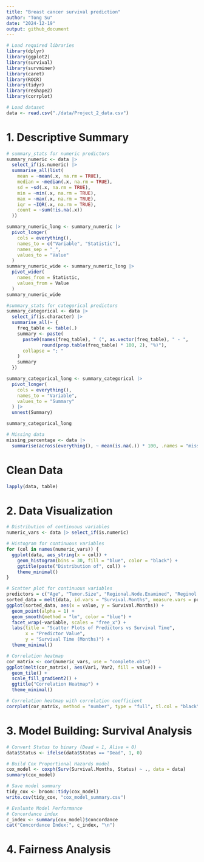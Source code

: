```yaml
---
title: "Breast cancer survival prediction"
author: "Tong Su"
date: "2024-12-19"
output: github_document
---
```


```r
# Load required libraries
library(dplyr)
library(ggplot2)
library(survival)
library(survminer)
library(caret)
library(ROCR)
library(tidyr)
library(reshape2)
library(corrplot)
```

```r
# Load dataset
data <- read.csv("./data/Project_2_data.csv")
```

# 1. Descriptive Summary
```r
# summary_stats for numeric predictors
summary_numeric <- data |> 
  select_if(is.numeric) |>
  summarise_all(list(
    mean = ~mean(.x, na.rm = TRUE), 
    median = ~median(.x, na.rm = TRUE), 
    sd = ~sd(.x, na.rm = TRUE),
    min = ~min(.x, na.rm = TRUE),
    max = ~max(.x, na.rm = TRUE),
    iqr = ~IQR(.x, na.rm = TRUE),
    count = ~sum(!is.na(.x))
  ))

summary_numeric_long <- summary_numeric |> 
  pivot_longer(
    cols = everything(),        
    names_to = c("Variable", "Statistic"), 
    names_sep = "_",            
    values_to = "Value"         
  )
summary_numeric_wide <- summary_numeric_long |> 
  pivot_wider(
    names_from = Statistic,    
    values_from = Value         
  )
summary_numeric_wide

#summary_stats for categorical predictors
summary_categorical <- data |> 
  select_if(is.character) |>   
  summarise_all(~ {
    freq_table <- table(.)
    summary <- paste(
      paste0(names(freq_table), " (", as.vector(freq_table), " - ", 
             round(prop.table(freq_table) * 100, 2), "%)"), 
      collapse = "; "
    )
    summary
  })

summary_categorical_long <- summary_categorical |> 
  pivot_longer(
    cols = everything(), 
    names_to = "Variable",
    values_to = "Summary"
  ) |> 
  unnest(Summary)

summary_categorical_long

# Missing data
missing_percentage <- data |> 
  summarise(across(everything(), ~ mean(is.na(.)) * 100, .names = "missing_pct_{.col}"))

```
# Clean Data

```r
lapply(data, table)
```

# 2. Data Visualization
```r
# Distribution of continuous variables
numeric_vars <- data |> select_if(is.numeric)

# Histogram for continuous variables
for (col in names(numeric_vars)) {
  ggplot(data, aes_string(x = col)) +
    geom_histogram(bins = 30, fill = "blue", color = "black") +
    ggtitle(paste("Distribution of", col)) +
    theme_minimal()
}

# Scatter plot for continuous variables
predictors = c("Age", "Tumor.Size", "Regional.Node.Examined", "Reginol.Node.Positive")
sorted_data = melt(data, id.vars = "Survival.Months", measure.vars = predictors)
ggplot(sorted_data, aes(x = value, y = Survival.Months)) +
  geom_point(alpha = 1) +
  geom_smooth(method = "lm", color = "blue") +
  facet_wrap(~variable, scales = "free_x") +  
  labs(title = "Scatter Plots of Predictors vs Survival Time",
       x = "Predictor Value",
       y = "Survival Time (Months)") +
  theme_minimal()

# Correlation heatmap
cor_matrix <- cor(numeric_vars, use = "complete.obs")
ggplot(melt(cor_matrix), aes(Var1, Var2, fill = value)) + 
  geom_tile() + 
  scale_fill_gradient2() + 
  ggtitle("Correlation Heatmap") + 
  theme_minimal()

# Correlation heatmap with correlation coefficient
corrplot(cor_matrix, method = "number", type = "full", tl.col = "black", tl.srt = 45, title = "Correlation Heatmap")

```

# 3. Model Building: Survival Analysis
```r
# Convert Status to binary (Dead = 1, Alive = 0)
data$Status <- ifelse(data$Status == "Dead", 1, 0)

# Build Cox Proportional Hazards model
cox_model <- coxph(Surv(Survival.Months, Status) ~ ., data = data)
summary(cox_model)

# Save model summary
tidy_cox <- broom::tidy(cox_model)
write.csv(tidy_cox, "cox_model_summary.csv")

# Evaluate Model Performance
# Concordance index
c_index <- summary(cox_model)$concordance
cat("Concordance Index:", c_index, "\n")
```

# 4. Fairness Analysis


